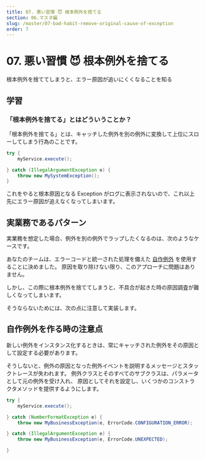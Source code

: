 ```yaml
---
title: 07. 悪い習慣 😈 根本例外を捨てる
section: 06.マスタ編
slug: /master/07-bad-habit-remove-original-cause-of-exception
order: 7
---
```


# 07. 悪い習慣 😈 根本例外を捨てる

<p class="goal">
  根本例外を捨ててしまうと、エラー原因が追いにくくなることを知る
</p>

## 学習

### 「根本例外を捨てる」とはどういうことか？

「根本例外を捨てる」とは、キャッチした例外を別の例外に変換して上位にスローしてしまう行為のことです。

```java
try {
    myService.execute();

} catch (IllegalArgumentException e) {
    throw new MySystemException();
}
```

これをやると根本原因となる Exception がログに表示されないので、これ以上先にエラー原因が追えなくなってしまいます。

## 実業務であるパターン

実業務を想定した場合、例外を別の例外でラップしたくなるのは、次のようなケースです。

あなたのチームは、エラーコードと統一された処理を備えた [自作例外](./04-custom-business-exception) を使用することに決めました。
原因を取り除けない限り、このアプローチに問題はありません。

しかし、この際に根本例外を捨ててしまうと、不具合が起きた時の原因調査が難しくなってしまいます。

そうならないためには、次の点に注意して実装します。

## 自作例外を作る時の注意点

新しい例外をインスタンス化するときは、常にキャッチされた例外をその原因として設定する必要があります。

そうしないと、例外の原因となった例外イベントを説明するメッセージとスタックトレースが失われます。
例外クラスとそのすべてのサブクラスは、パラメータとして元の例外を受け入れ、
原因としてそれを設定し、いくつかのコンストラクタメソッドを提供するようにします。

```java
try {
    myService.execute();

} catch (NumberFormatException e) {
    throw new MyBusinessException(e, ErrorCode.CONFIGURATION_ERROR);

} catch (IllegalArgumentException e) {
    throw new MyBusinessException(e, ErrorCode.UNEXPECTED);

}
```